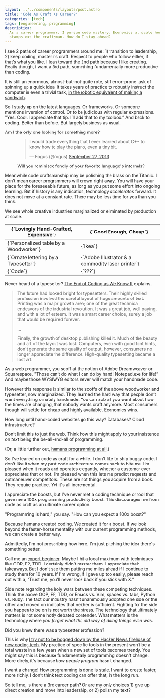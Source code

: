 ```yaml
---
layout: ../../components/layouts/post.astro
title: 'Code As Craft As Career?'
categories: [tech]
tags: [engineering, programming]
description:
  As a career programmer, I pursue code mastery. Economics at scale however
  stamps out the craftsman. How do I stay ahead?
---
```


I see 2 paths of career programmers around me: 1) transition to leadership, 2)
keep coding, master its craft. Respect to people who follow either, if that’s
what you like. I lean toward the 2nd path because I like creating. Really
though, I want a 3rd path, something fundamentally more productive than coding.

It is still an enormous, almost-but-not-quite rote, still error-prone task of
spinning up a quick idea. It takes years of practice to robustly instruct the
computer in even a trivial task, [in the robotic equivalent of making a
sandwich][Imperative thinking and the making of sandwiches].

So I study up on the latest languages. Or frameworks. Or someone mentions
inversion of control. Or to be judicious with regular expressions. "Yes. Cool. I
appreciate that tip. I’ll add that to my toolbox.” And back to coding. Better
than before. But largely business as usual.

Am I the only one looking for something more?

<figure>
  <blockquote class="twitter-tweet" lang="en"><p>I would trade everything that I ever learned about C++ to know how to play the piano, even a tiny bit.</p>&mdash; Fogus (@fogus) <a href="https://twitter.com/fogus/statuses/383661140439363584">September 27, 2013</a></blockquote>
  <script async src="//platform.twitter.com/widgets.js" charSet="utf-8"></script>
  <figcaption>Will you reminisce fondly of your favorite language's internals?</figcaption>
</figure>

Meanwhile code craftsmanship may be polishing the brass on the Titanic. I don’t
mean career programmers will drown right away. You will have your place for the
foreseeable future, as long as you put some effort into ongoing learning. But if
history is any indication, technology _accelerates_ forward. It does not move at
a constant rate. There may be less time for you than you think.

We see whole creative industries marginalized or eliminated by production at
scale.

<table class='text-center'>
  <thead>
    <tr class='bg-gray-100'>
      <th class='border-b border-gray-500 px-4 py-2'>
        {`Lovingly Hand-Crafted, Expensive`}
      </th>
      <th class='border-b border-gray-500 border-l px-4 py-2'>
        {`Good Enough, Cheap`}
      </th>
    </tr>
  </thead>
  <tbody>
    <tr>
      <td class='border-b border-gray-500 px-4 py-2'>
        {`Personalized table by a Woodworker`}
      </td>
      <td class='border-b border-gray-500 border-l px-4 py-2'>
        {`Ikea`}
      </td>
    </tr>
    <tr>
      <td class='border-b border-gray-500 px-4 py-2'>
        {`Ornate lettering by a Typesetter`}
      </td>
      <td class='border-b border-gray-500 border-l px-4 py-2'>
        {`Adobe Illustrator & a commodity laser printer`}
      </td>
    </tr>
    <tr>
      <td class='border-gray-500 px-4 py-2'>
        {`Code`}
      </td>
      <td class='border-gray-500 border-l px-4 py-2'>
        {`???`}
      </td>
    </tr>
  </tbody>
</table>

Never heard of a typesetter? [The End of Coding as We Know It] explains.

> The future had looked bright for typesetters. Their highly skilled profession
> involved the careful layout of huge amounts of text. Printing was a major
> growth area; one of the great technical endeavors of the industrial
> revolution. It was a great job, well paying, and with a lot of esteem. It was
> a smart career choice, surely a job that would be required forever.
>
> …
>
> Finally, the growth of desktop publishing killed it. Much of the beauty and
> art of the layout was lost. Computers, even with good font hints, don't
> generate the same quality of output, however, consumers no longer appreciate
> the difference. High-quality typesetting became a lost art.

As a web programmer, you scoff at the notion of Adobe Dreamweaver or
Squarespace. "Those can’t do what I can do by hand! Notepad.exe for life!” And
maybe those WYSIWYG editors never will match your handmade code.

However this response is similar to the scoffs of the above woodworker and
typesetter, now marginalized. They learned the hard way that people don’t want
everything ornately handmade. You can sob all you want about how the times are
changing, that nobody wants craft anymore. Most consumers though will settle for
cheap and highly available. Economics wins.

How long until hand-coded websites go this way? Databases? Cloud infrastructure?

Don’t limit this to just the web. Think how this might apply to your insistence
on _text_ being the be-all-end-all of programming.

(Or, a little further out, [humans programming at all][Humans Need Not Apply].)

So I’ve leaned on code as craft for a while. I don’t like to ship buggy code. I
don’t like it when my past code architecture comes back to bite me. I’m pleased
when it reads and operates elegantly, whether a customer ever appreciates that
or not. I’m pleased when this lets me predict requests and outmaneuver
competitors. These are not things you acquire from a book. They require
practice. Yet it's all incremental.

I appreciate the boosts, but I’ve never met a coding technique or tool that gave
me a 100x programming productivity boost. This discourages me from code as craft
as an ultimate career option.

"Programming is hard," you say. "How can you expect a 100x boost?"

Because humans created coding. We created it for a boost. If we look beyond the
faster-horse mentality with our current programming methods, we can create a
better way.

Admittedly, I'm not prescribing how here. I'm just pitching the idea there's
something better.

Call me an [expert
beginner][How Developers Stop Learning: Rise of the Expert Beginner]. Maybe I
hit a local maximum with techniques like OOP, FP, TDD. I certainly didn’t master
them. I appreciate their takeaways. But I don’t see them putting me miles ahead
if I continue to study them for 10 years. If I'm wrong, if I gave up too easily,
please reach out with a, “Trust me, you’ll never look back if you stick with X.”

Side note regarding the holy wars between these competing techniques. Think the
above OOP, FP, TDD, or Emacs vs. Vim, spaces vs. tabs, Python vs. Ruby. The fact
our industry hasn’t unanimously adopted one side or the other and moved on
indicates that neither is sufficient. Fighting for the side you happen to be on
is not worth the stress. The technology that ultimately matters is not some
hotly debated contender. What matters is the technology where _you forget what
the old way of doing things even was_.

Did you know there was a typesetter profession?

This is why [I try not to be bogged down by the Hacker News firehose of new
coding tech][Ongoing Learning in Breadth & Depth]. My practice of specific tools
in the present won't be a total waste in a few years when a new set of tools
becomes trendy. You might say this is because fundamentally programming doesn't
change. More direly, it's because _how people program_ hasn't changed.

I want a change! How programming is done is stale. I want to create faster, more
richly. I don’t think text coding can offer that, in the long run.

So tell me, is there a 3rd career path? Or are my only choices 1) give up direct
creation and move into leadership, or 2) polish my text?

[Imperative thinking and the making of sandwiches]:
  http://www.lighttable.com/2014/07/18/imperative-thinking/
[The End of Coding as We Know It]:
  http://theprogrammersparadox.blogspot.ca/2009/04/end-of-coding-as-we-know-it.html
[Humans Need Not Apply]: https://www.youtube.com/watch?v=7Pq-S557XQU
[How Developers Stop Learning: Rise of the Expert Beginner]:
  http://www.daedtech.com/how-developers-stop-learning-rise-of-the-expert-beginner
[Ongoing Learning in Breadth & Depth]:
  /posts/ongoing-learning-in-breadth-&-depth/
